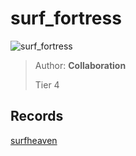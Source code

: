 
# surf_fortress

![surf_fortress](https://raw.githubusercontent.com/Sayt123/SurfMapPics/Maps-and-bonuses/csgo/surf_fortress.jpg)

> Author: **Collaboration**
>
> Tier 4

## Records

[surfheaven](https://surfheaven.eu/map/surf_fortress)
